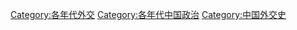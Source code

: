 [[Category:各年代外交|Category:各年代外交]]
[[Category:各年代中国政治|Category:各年代中国政治]]
[[Category:中国外交史|Category:中国外交史]]